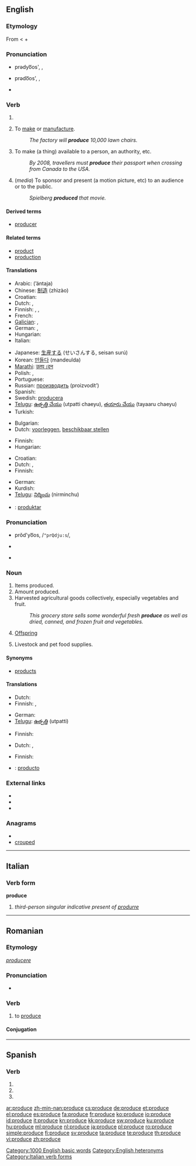 ==English==

{{rank|support|bit|Indian|825|produce|drawn|field|street}}

===Etymology===
From {{etyl|la}} {{term|produco|lang=la||I lead forth or forward, bring forward, draw or strech out, extend, prolong, conduct, etc., bring forth, bear, etc.}} < {{term|pro|lang=la||forth, forward}} + {{term|duco|lang=la||I lead, bring.}}

===Pronunciation===
* {{a|RP}} prədyo͞os', {{IPA|/prəˈdjuːs/}}, {{SAMPA|pr@"dju:s}}
* {{a|US}} prədo͞os', {{IPA|/prəˈduːs/}}, {{SAMPA|pr@"du:s}}
* {{audio|en-us-produce-verb.ogg|Audio (US)}}

===Verb===
{{en-verb|produc|es}}

# {{defn|English}}
# {{transitive}} To [[make]] or [[manufacture]].
#: ''The factory will '''produce''' 10,000 lawn chairs.''
# {{transitive}} To make (a thing) available to a person, an authority, etc.
#: ''By 2008, travellers must '''produce''' their passport when crossing from Canada to the USA.''
# {{transitive}} (''media'') To sponsor and present (a motion picture, etc) to an audience or to the public.
#: ''Spielberg '''produced''' that movie.''

====Derived terms====
* [[producer]]

====Related terms====
* [[product]]
* [[production]]

====Translations====
{{trans-top|to make or manufacture}}
* Arabic: {{Arab|[[انتج]]}} (’ántaja)
* Chinese: [[制造]] (zhìzào)
* Croatian: {{t-|hr|proizvesti|alt=proìzvesti}}
* Dutch: {{t-|nl|produceren}}, {{t+|nl|maken}}
* Finnish: {{t+|fi|tuottaa}}, {{t+|fi|valmistaa}}, {{t+|fi|tehdä}}
* French: {{t+|fr|produire}}
* [[Galician]]: {{t+|gl|producir|xs=Galician}}, {{t+|gl|xerar|xs=Galician}}
* German: {{t+|de|produzieren}}, {{t+|de|herstellen}}
* Hungarian: {{t+|hu|gyárt}}
* Italian: {{t+|it|produrre}}
{{trans-mid}}
* Japanese: [[生産]]する (せいさんする, seisan surú)
* Korean: [[만들다]] (mandeulda)
* [[Marathi]]: [[उतप।दन]]
* Polish: {{t+|pl|wytwarzać}}, {{t+|pl|produkować}}
* Portuguese: {{t+|pt|produzir}}
* Russian: [[производить]] (proizvodít’)
* Spanish: {{t+|es|producir}}
* Swedish: [[producera]]
* [[Telugu]]: [[ఉత్పత్తి చేయు]] (utpatti chaeyu), [[తయారు చేయు]] (tayaaru chaeyu)
* Turkish: {{t+|tr|üretmek}}
{{trans-bottom}}

{{trans-top|to make available to}}
* Bulgarian: {{t|bg|предоставям}}
* Dutch: [[voorleggen]], [[beschikbaar stellen]]
{{trans-mid}}
* Finnish: {{t+|fi|esittää}}
* Hungarian: {{t|hu|bemutat}}
{{trans-bottom}}

{{trans-top|to sponsor and present (a motion picture, etc)}}
* Croatian: {{t|hr|producirati|alt=producírati}}
* Dutch: {{t-|nl|produceren}}, {{t+|nl|maken}}
* Finnish: {{t+|fi|tuottaa}}
{{trans-mid}}
* German: {{t+|de|produzieren}}
* Kurdish: {{ku-Arab|[[ده‌رهێنان]]}}
* [[Telugu]]: [[నిర్మించు]] (nirminchu)
{{trans-bottom}}

{{checktrans-top}}
* {{ttbc|Ido}}: [[produktar]]
{{trans-bottom}}

===Pronunciation===
* {{a|RP}} prŏd'yo͞os, /<tt>"prQdju:s</tt>/, {{IPA|/ˈprɒdjuːs/}}
* {{a|US}} {{IPA|/ˈpɹoʊ.djuːs/}}
* {{audio|en-us-produce-noun.ogg|Audio (US)}}
{{rfc|I don't believe that "j" enters into usual US pronunciation, verb or noun}}

===Noun===
{{en-noun|-}}

# Items produced.
# Amount produced.
# Harvested agricultural goods collectively, especially vegetables and fruit.
#: ''This grocery store sells some wonderful fresh '''produce''' as well as dried, canned, and frozen fruit and vegetables.''
# [[offspring|Offspring]]
# {{Australia}} Livestock and pet food supplies.

====Synonyms====
* {{sense|items produced}} [[product]]s

====Translations====
{{trans-top|items produced}}
* Dutch: {{t-|nl|produkt|n}}
* Finnish: {{t+|fi|tuotanto}}, {{t+|fi|tuote|p|alt=tuotteet}}
{{trans-mid}}
* German: {{t+|de|Produkt|n}}
* [[Telugu]]: [[ఉత్పత్తి]] (utpatti)
{{trans-bottom}}

{{trans-top|amount produced}}
* Finnish: {{t+|fi|tuotanto}}
{{trans-mid}}
{{trans-bottom}}

{{trans-top|harvested agricultural goods collectively}}
* Dutch: {{t+|nl|waar|f}}, {{t+|nl|waren|f|p}}
{{trans-mid}}
* Finnish: {{t-|fi|tuotteet|p}}
{{trans-bottom}}

{{trans-see|offspring}}

{{checktrans-top}}
* {{ttbc|Spanish}}: [[producto]]
{{trans-bottom}}

===External links===
* {{R:Webster 1913}}
* {{R:Century 1911}}
* {{R:OneLook}}

===Anagrams===
* {{alphagram|cdeopru}}
* [[crouped#English|crouped]]

[[Category:1000 English basic words]]
[[Category:English heteronyms]]

----

==Italian==

===Verb form===
'''produce'''

# ''third-person singular indicative present of [[produrre]]''

[[Category:Italian verb forms]]

----

==Romanian==

===Etymology===
{{etyl|la|ro}} ''[[producere]]''

===Pronunciation===
* {{IPA|[proˈdu.ʧe]|lang=ro}}

===Verb===
{{ro-verb|conj=3}}

# {{transitive}} to [[#English|produce]]

====Conjugation====
{{ro-conj-duce|pro}}

----

==Spanish==

===Verb===
{{es-verb-form|producir}}

# {{es-verb form of|ending=ir|mood=imperative|sense=affirmative|pers=2|formal=no|number=singular|[[producir]]}}
# {{es-verb form of|ending=ir|mood=indicative|tense=present|pers=2|formal=yes|number=singular|[[producir]]}}
# {{es-verb form of|ending=ir|mood=indicative|tense=present|pers=3|number=singular|[[producir]]}}

[[ar:produce]]
[[zh-min-nan:produce]]
[[cs:produce]]
[[de:produce]]
[[et:produce]]
[[el:produce]]
[[es:produce]]
[[fa:produce]]
[[fr:produce]]
[[ko:produce]]
[[io:produce]]
[[id:produce]]
[[it:produce]]
[[kn:produce]]
[[kk:produce]]
[[sw:produce]]
[[ku:produce]]
[[hu:produce]]
[[ml:produce]]
[[nl:produce]]
[[ja:produce]]
[[pl:produce]]
[[ro:produce]]
[[simple:produce]]
[[fi:produce]]
[[sv:produce]]
[[ta:produce]]
[[te:produce]]
[[th:produce]]
[[vi:produce]]
[[zh:produce]]